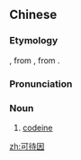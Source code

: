 ==Chinese==
{{zh-forms}}

===Etymology===
{{translit|zh|en|codeine}}, from {{der|zh|fr|codéine}}, from {{der|zh|grc|κώδεια}}.

===Pronunciation===
{{zh-pron
|m=kědàiyīn
|c=ho2 doi6 jan1
|cat=n
}}

===Noun===
{{zh-noun}}

# [[codeine]]

{{zh-cat|Drugs}}

[[zh:可待因]]
